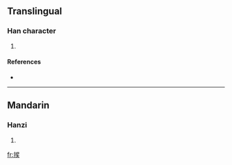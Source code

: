 ==Translingual==

===Han character===
{{Han char|rn=64|rad=手|as=07|sn=10|four=5603<sub>4</sub>|canj=手日女大 (QAVK)}}

# {{defn|Han|sort=手07}}

====References====
* {{Han ref|kx=0434.050|dkj=12153|dj=0783.120|hdz=31882.030|uh=6351|ud=25425|bh=D1C8|bd=53704}}

----

==Mandarin==

===Hanzi===
{{cmn-hanzi|pin=[[guā]] ([[gua1]]), [[wán]] ([[wan2]]), [[zé]] ([[ze2]])|wg=kua<sup>1</sup>, wan<sup>2</sup>, tse<sup>2</sup>}}

# {{defn|Mandarin}}

[[fr:捑]]